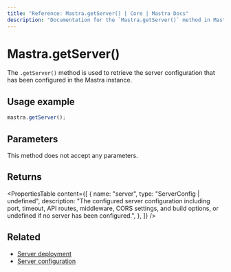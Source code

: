```yaml
---
title: "Reference: Mastra.getServer() | Core | Mastra Docs"
description: "Documentation for the `Mastra.getServer()` method in Mastra, which retrieves the configured server configuration."
---
```


# Mastra.getServer()

The `.getServer()` method is used to retrieve the server configuration that has been configured in the Mastra instance.

## Usage example

```typescript copy
mastra.getServer();
```

## Parameters

This method does not accept any parameters.

## Returns

<PropertiesTable
  content={[
    {
      name: "server",
      type: "ServerConfig | undefined",
      description: "The configured server configuration including port, timeout, API routes, middleware, CORS settings, and build options, or undefined if no server has been configured.",
    },
  ]}
/>

## Related

- [Server deployment](/docs/deployment/server-deployment)
- [Server configuration](/docs/server-db/custom-api-routes)
